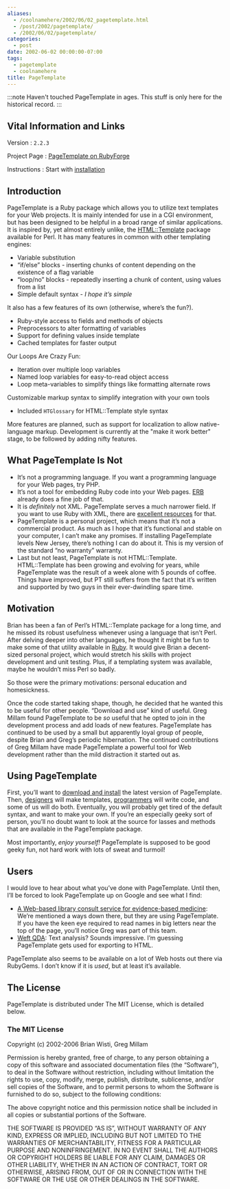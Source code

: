 ```yaml
---
aliases:
  - /coolnamehere/2002/06/02_pagetemplate.html
  - /post/2002/pagetemplate/
  - /2002/06/02/pagetemplate/
categories:
  - post
date: 2002-06-02 00:00:00-07:00
tags:
  - pagetemplate
  - coolnamehere
title: PageTemplate
---
```


:::note
Haven't touched PageTemplate in ages. This stuff is only here for the
historical record.
:::

## Vital Information and Links

Version
: `2.2.3`

Project Page
: [PageTemplate on RubyForge](http://rubyforge.org/projects/pagetemplate)

Instructions
: Start with [installation](/post/2002/07/pagetemplate-getting-it/)

## Introduction

PageTemplate is a Ruby package which allows you to utilize text
templates for your Web projects. It is mainly intended for use in a CGI
environment, but has been designed to be helpful in a broad range of
similar applications. It is inspired by, yet almost entirely unlike, the
[HTML::Template](http://html-template.sourceforge.net/) package
available for Perl. It has many features in common with other templating
engines:

- Variable substitution
- “if/else” blocks - inserting chunks of content depending on the existence of a flag variable
- “loop/no” blocks - repeatedly inserting a chunk of content, using values from a list
- Simple default syntax - *I hope it’s simple*

It also has a few features of its own (otherwise, where’s the fun?).

- Ruby-style access to fields and methods of objects
- Preprocessors to alter formatting of variables
- Support for defining values inside template
- Cached templates for faster output

Our Loops Are Crazy Fun:

- Iteration over multiple loop variables
- Named loop variables for easy-to-read object access
- Loop meta-variables to simplify things like formatting alternate rows

Customizable markup syntax to simplify integration with your own tools

- Included `HTGlossary` for HTML::Template style syntax


More features are planned, such as support for localization to allow
native-language markup. Development is currently at the "make it work
better" stage, to be followed by adding nifty features.

## What PageTemplate Is Not

- It’s not a programming language. If you want a programming language
  for your Web pages, try PHP.
- It’s not a tool for embedding Ruby code into your Web pages.
  [ERB](http://ruby-doc.org/stdlib-2.4.1/libdoc/erb/rdoc/ERB.html)
  already does a fine job of that.
- It is *definitely* not XML. PageTemplate serves a much narrower
  field. If you want to use Ruby with XML, there are [excellent
  resources](http://www.rubyxml.org/) for that.
- PageTemplate is a personal project, which means that it’s not a
  commercial product. As much as I hope that it’s functional and
  stable on your computer, I can’t make any promises. If installing
  PageTemplate levels New Jersey, there’s nothing I can do about it.
  This is my version of the standard “no warranty” warranty.
- Last but not least, PageTemplate is not HTML::Template.
  HTML::Template has been growing and evolving for years, while
  PageTemplate was the result of a week alone with 5 pounds of coffee.
  Things have improved, but PT still suffers from the fact that it’s
  written and supported by two guys in their ever-dwindling spare
  time.

## Motivation

Brian has been a fan of Perl’s HTML::Template package for a long time,
and he missed its robust usefulness whenever using a language that isn’t
Perl. After delving deeper into other languages, he thought it might be
fun to make some of that utility available in [Ruby](/tags/ruby/). It
would give Brian a decent-sized personal project, which would stretch
his skills with project development and unit testing. Plus, if a
templating system was available, maybe he wouldn’t miss Perl so badly.

So those were the primary motivations: personal education and
homesickness.

Once the code started taking shape, though, he decided that he wanted
this to be useful for other people. “Download and use” kind of useful.
Greg Millam found PageTemplate to be *so* useful that he opted to join
in the development process and add loads of new features. PageTemplate
has continued to be used by a small but apparently loyal group of
people, despite Brian and Greg’s periodic hibernation. The continued
contributions of Greg Millam have made PageTemplate a powerful tool for
Web development rather than the mild distraction it started out as.

## Using PageTemplate

First, you’ll want to [download and
install](/post/2002/07/pagetemplate-getting-it/) the latest version of
PageTemplate. Then,
[designers](/post/2002/06/pagetemplate-the-designers-perspective/) will
make templates,
[programmers](/post/2002/06/pagetemplate-the-programmers-perspective/)
will write code, and some of us will do both. Eventually, you will
probably get tired of the default syntax, and want to make your own. If
you’re an especially geeky sort of person, you’ll no doubt want to look
at the source for lasses and methods that are available in the
PageTemplate package.

Most importantly, *enjoy yourself\!* PageTemplate is supposed to be good
geeky fun, not hard work with lots of sweat and turmoil\!

## Users

I would love to hear about what you’ve done with PageTemplate. Until
then, I’ll be forced to look PageTemplate up on Google and see what I
find:

- [A Web-based library consult service for evidence-based medicine](http://www.pubmedcentral.nih.gov/articlerender.fcgi?artid=1484475): We’re mentioned a ways down there, but they are using PageTemplate. If you have the keen eye required to read names in big letters near the top of the page, you’ll notice Greg was part of this team.
- [Weft QDA](http://www.pressure.to/qda/): Text analysis? Sounds impressive. I’m guessing PageTemplate gets used for exporting to HTML.

PageTemplate also seems to be available on a lot of Web hosts out there via RubyGems. I don’t know if it is *used*, but at least it’s available.

## The License

PageTemplate is distributed under The MIT License, which is detailed
below.

### The MIT License

Copyright (c) 2002-2006 Brian Wisti, Greg Millam

Permission is hereby granted, free of charge, to any person obtaining a
copy of this software and associated documentation files (the
“Software”), to deal in the Software without restriction, including
without limitation the rights to use, copy, modify, merge, publish,
distribute, sublicense, and/or sell copies of the Software, and to
permit persons to whom the Software is furnished to do so, subject to
the following conditions:

The above copyright notice and this permission notice shall be included
in all copies or substantial portions of the Software.

THE SOFTWARE IS PROVIDED “AS IS”, WITHOUT WARRANTY OF ANY KIND, EXPRESS
OR IMPLIED, INCLUDING BUT NOT LIMITED TO THE WARRANTIES OF
MERCHANTABILITY, FITNESS FOR A PARTICULAR PURPOSE AND NONINFRINGEMENT.
IN NO EVENT SHALL THE AUTHORS OR COPYRIGHT HOLDERS BE LIABLE FOR ANY
CLAIM, DAMAGES OR OTHER LIABILITY, WHETHER IN AN ACTION OF CONTRACT,
TORT OR OTHERWISE, ARISING FROM, OUT OF OR IN CONNECTION WITH THE
SOFTWARE OR THE USE OR OTHER DEALINGS IN THE SOFTWARE.
